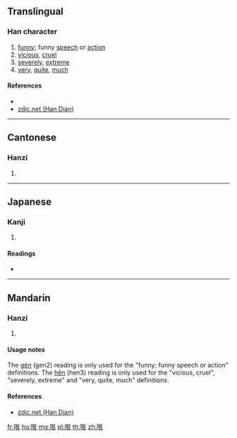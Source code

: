==Translingual==

===Han character===
{{Han char|rn=30|rad=口|as=06|sn=9|four=67032|canj=RAV|ids=⿰口艮}}

# [[funny]]; funny [[speech]] or [[action]]
# [[vicious]], [[cruel]]
# [[severely]], [[extreme]]
# [[very]], [[quite]], [[much]]

====References====
* {{Han ref|kx=0189.271|dkj=03629|hdz=10623.090|uh=54CF|ud=21711|bh=CDFE|bd=52734}}
* [http://www.zdic.net/z/16/js/54CF.htm zdic.net (Han Dian)]

----

==Cantonese==

===Hanzi===
{{yue-hanzi|jyut=|y=gan1}}

# {{defn|lang=yue|sort=口06}}

----

==Japanese==

===Kanji===
{{ja-kanji|grade=|rs=口06}}

# {{defn|lang=ja|sort=口06}}

====Readings====
* {{ja-readings|on=[[こん]] (kon)|kun=}}

----

==Mandarin==

===Hanzi===
{{cmn-hanzi|pin=[[gén]] ([[gen2]]), [[hěn]] ([[hen3]])|wg=ken<sup>2</sup>, hen<sup>3</sup>}}

# {{defn|lang=cmn|sort=口06}}

====Usage notes====
The [[gén]] (gen2) reading is only used for the "funny; funny speech or action" definitions. The [[hěn]] (hen3) reading is only used for the "vicious, cruel", "severely, extreme" and "very, quite, much" definitions.

====References====
* [http://www.zdic.net/z/16/js/54CF.htm zdic.net (Han Dian)]

[[fr:哏]]
[[hu:哏]]
[[mg:哏]]
[[pl:哏]]
[[th:哏]]
[[zh:哏]]